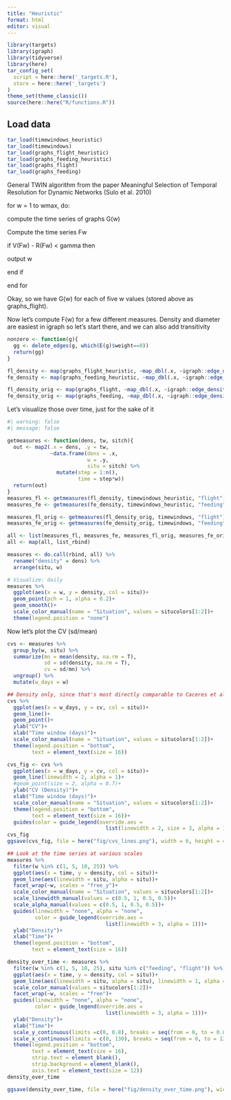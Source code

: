 ```yaml
---
title: "Heuristic"
format: html
editor: visual
---
```


```r
library(targets)
library(igraph)
library(tidyverse)
library(here)
tar_config_set(
  script = here::here('_targets.R'),
  store = here::here('_targets')
)
theme_set(theme_classic())
source(here::here("R/functions.R"))
```

## Load data

```r
tar_load(timewindows_heuristic)
tar_load(timewindows)
tar_load(graphs_flight_heuristic)
tar_load(graphs_feeding_heuristic)
tar_load(graphs_flight)
tar_load(graphs_feeding)
```

General TWIN algorithm from the paper Meaningful Selection of Temporal Resolution for Dynamic Networks (Sulo et al. 2010)

for w = 1 to wmax, do:

compute the time series of graphs G(w)

Compute the time series Fw

if V(Fw) - R(Fw) \< gamma then

output w

end if

end for

Okay, so we have G(w) for each of five w values (stored above as graphs_flight).

Now let's compute F(w) for a few different measures. Density and diameter are easiest in igraph so let's start there, and we can also add transitivity

```r
nonzero <- function(g){
  gg <- delete_edges(g, which(E(g)$weight==0))
  return(gg)
}

fl_density <- map(graphs_flight_heuristic, ~map_dbl(.x, ~igraph::edge_density(nonzero(.x))))
fe_density <- map(graphs_feeding_heuristic, ~map_dbl(.x, ~igraph::edge_density(nonzero(.x))))

fl_density_orig <- map(graphs_flight, ~map_dbl(.x, ~igraph::edge_density(nonzero(.x))))
fe_density_orig <- map(graphs_feeding, ~map_dbl(.x, ~igraph::edge_density(nonzero(.x))))
```

Let's visualize those over time, just for the sake of it

```r
#| warning: false
#| message: false

getmeasures <- function(dens, tw, sitch){
  out <- map2(.x = dens, .y = tw,
              ~data.frame(dens = .x, 
                          w = .y, 
                          situ = sitch) %>%
                mutate(step = 1:n(),
                       time = step*w))
  return(out)
}
measures_fl <- getmeasures(fl_density, timewindows_heuristic, "flight")
measures_fe <- getmeasures(fe_density, timewindows_heuristic, "feeding")

measures_fl_orig <- getmeasures(fl_density_orig, timewindows, "flight")
measures_fe_orig <- getmeasures(fe_density_orig, timewindows, "feeding")

all <- list(measures_fl, measures_fe, measures_fl_orig, measures_fe_orig)
all <- map(all, list_rbind)

measures <- do.call(rbind, all) %>%
  rename("density" = dens) %>%
  arrange(situ, w)

# Visualize: daily
measures %>%
  ggplot(aes(x = w, y = density, col = situ))+
  geom_point(pch = 1, alpha = 0.2)+
  geom_smooth()+
  scale_color_manual(name = "Situation", values = situcolors[1:2])+
  theme(legend.position = "none")
```

Now let's plot the CV (sd/mean)

```r
cvs <- measures %>%
  group_by(w, situ) %>%
  summarize(mn = mean(density, na.rm = T),
            sd = sd(density, na.rm = T),
            cv = sd/mn) %>%
  ungroup() %>%
  mutate(w_days = w)
```

```r
## Density only, since that's most directly comparable to Caceres et al.
cvs %>%
  ggplot(aes(x = w_days, y = cv, col = situ))+
  geom_line()+
  geom_point()+
  ylab("CV")+
  xlab("Time window (days)")+
  scale_color_manual(name = "Situation", values = situcolors[1:2])+
  theme(legend.position = "bottom",
        text = element_text(size = 16))

cvs_fig <- cvs %>%
  ggplot(aes(x = w_days, y = cv, col = situ))+
  geom_line(linewidth = 2, alpha = 1)+
  #geom_point(size = 2, alpha = 0.7)+
  ylab("CV (Density)")+
  xlab("Time window (days)")+
  scale_color_manual(name = "Situation", values = situcolors[1:2])+
  theme(legend.position = "bottom",
        text = element_text(size = 16))+
  guides(color = guide_legend(override.aes = 
                                list(linewidth = 2, size = 3, alpha = 1)))
cvs_fig
ggsave(cvs_fig, file = here("fig/cvs_lines.png"), width = 6, height = 4)
```

```r
## Look at the time series at various scales
measures %>%
  filter(w %in% c(1, 5, 10, 25)) %>%
  ggplot(aes(x = time, y = density, col = situ))+
  geom_line(aes(linewidth = situ, alpha = situ))+
  facet_wrap(~w, scales = "free_y")+
  scale_color_manual(name = "Situation", values = situcolors[1:2])+
  scale_linewidth_manual(values = c(0.5, 1, 0.5, 0.5))+
  scale_alpha_manual(values = c(0.5, 1, 0.5, 0.5))+
  guides(linewidth = "none", alpha = "none",
         color = guide_legend(override.aes = 
                                list(linewidth = 3, alpha = 1)))+
  ylab("Density")+
  xlab("Time")+
  theme(legend.position = "bottom",
        text = element_text(size = 16))

density_over_time <- measures %>%
  filter(w %in% c(1, 5, 10, 25), situ %in% c("feeding", "flight")) %>%
  ggplot(aes(x = time, y = density, col = situ))+
  geom_line(aes(linewidth = situ, alpha = situ), linewidth = 1, alpha = 1)+
  scale_color_manual(values = situcolors[1:2])+
  facet_wrap(~w, scales = "free")+
  guides(linewidth = "none", alpha = "none",
         color = guide_legend(override.aes = 
                                list(linewidth = 3, alpha = 1)))+
  ylab("Density")+
  xlab("Time")+
  scale_y_continuous(limits =c(0, 0.8), breaks = seq(from = 0, to = 0.8, by = 0.2))+
  scale_x_continuous(limits = c(0, 130), breaks = seq(from = 0, to = 130, by = 25))+
  theme(legend.position = "bottom",
        text = element_text(size = 16),
        strip.text = element_blank(),
        strip.background = element_blank(),
        axis.text = element_text(size = 12))
density_over_time

ggsave(density_over_time, file = here("fig/density_over_time.png"), width = 6, height = 4)
```
